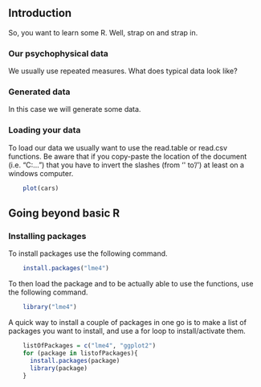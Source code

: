 
## Introduction

So, you want to learn some R. Well, strap on and strap in.

### Our psychophysical data

We usually use repeated measures. What does typical data look like?

### Generated data

In this case we will generate some data.

### Loading your data

To load our data we usually want to use the read.table or read.csv functions.
Be aware that if you copy-paste the location of the document (i.e. "C:\Users\Documents...") that you have to invert the slashes (from '\' to '/') at least on a 
windows computer.

```r
    plot(cars)

```

## Going beyond basic R

### Installing packages

To install packages use the following command.
```r
    install.packages("lme4")
```
To then load the package and to be actually able to use the functions, use the following command.
```r
    library("lme4")
```
A quick way to install a couple of packages in one go is to make a list of packages you want to install, and use a for loop to install/activate them.

```r
    listOfPackages = c("lme4", "ggplot2")
    for (package in listofPackages){
      install.packages(package)
      library(package)
    }

```


